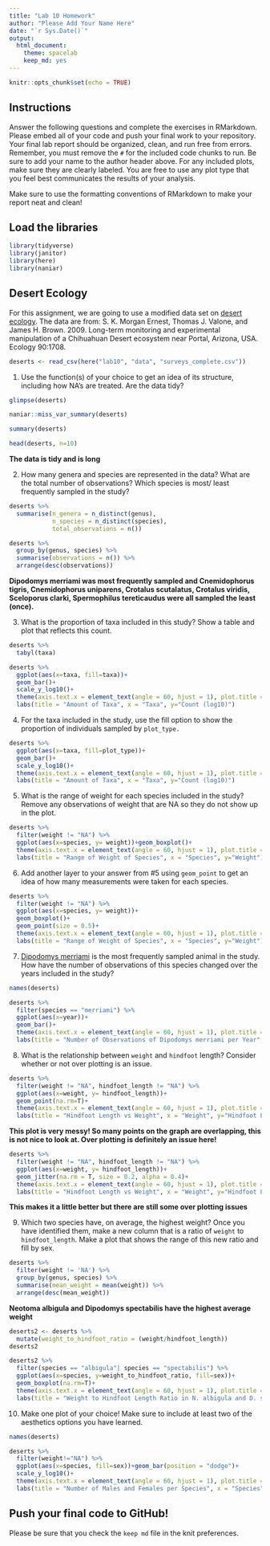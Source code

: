 ```yaml
---
title: "Lab 10 Homework"
author: "Please Add Your Name Here"
date: "`r Sys.Date()`"
output:
  html_document: 
    theme: spacelab
    keep_md: yes
---
```


```r
knitr::opts_chunk$set(echo = TRUE)
```

## Instructions
Answer the following questions and complete the exercises in RMarkdown. Please embed all of your code and push your final work to your repository. Your final lab report should be organized, clean, and run free from errors. Remember, you must remove the `#` for the included code chunks to run. Be sure to add your name to the author header above. For any included plots, make sure they are clearly labeled. You are free to use any plot type that you feel best communicates the results of your analysis.  

Make sure to use the formatting conventions of RMarkdown to make your report neat and clean!  

## Load the libraries
```r
library(tidyverse)
library(janitor)
library(here)
library(naniar)
``` 

## Desert Ecology
For this assignment, we are going to use a modified data set on [desert ecology](http://esapubs.org/archive/ecol/E090/118/). The data are from: S. K. Morgan Ernest, Thomas J. Valone, and James H. Brown. 2009. Long-term monitoring and experimental manipulation of a Chihuahuan Desert ecosystem near Portal, Arizona, USA. Ecology 90:1708.
```r
deserts <- read_csv(here("lab10", "data", "surveys_complete.csv"))
```

1. Use the function(s) of your choice to get an idea of its structure, including how NA's are treated. Are the data tidy?  
```r
glimpse(deserts)
```

```r
naniar::miss_var_summary(deserts)
```
```r
summary(deserts)
```
```r
head(deserts, n=10)
```
**The data is tidy and is long**

2. How many genera and species are represented in the data? What are the total number of observations? Which species is most/ least frequently sampled in the study?
```r
deserts %>% 
  summarise(n_genera = n_distinct(genus), 
            n_species = n_distinct(species), 
            total_observations = n())
```
```r
deserts %>% 
  group_by(genus, species) %>% 
  summarise(observations = n()) %>% 
  arrange(desc(observations))
```

**Dipodomys merriami was most frequently sampled and Cnemidophorus tigris, Cnemidophorus uniparens, Crotalus scutalatus, Crotalus viridis, Sceloporus clarki, Spermophilus tereticaudus were all sampled the least (once).**

3. What is the proportion of taxa included in this study? Show a table and plot that reflects this count.
```r
deserts %>% 
  tabyl(taxa)
```

```r
deserts %>% 
  ggplot(aes(x=taxa, fill=taxa))+
  geom_bar()+
  scale_y_log10()+
  theme(axis.text.x = element_text(angle = 60, hjust = 1), plot.title = element_text(size = rel(1), hjust = 0.5))+
  labs(title = "Amount of Taxa", x = "Taxa", y="Count (log10)")
```

4. For the taxa included in the study, use the fill option to show the proportion of individuals sampled by `plot_type.`
```r
deserts %>% 
  ggplot(aes(x=taxa, fill=plot_type))+
  geom_bar()+
  scale_y_log10()+
  theme(axis.text.x = element_text(angle = 60, hjust = 1), plot.title = element_text(size = rel(1), hjust = 0.5))+
  labs(title = "Amount of Taxa", x = "Taxa", y="Count (log10)")

```

5. What is the range of weight for each species included in the study? Remove any observations of weight that are NA so they do not show up in the plot.
```r
deserts %>% 
  filter(weight != "NA") %>% 
  ggplot(aes(x=species, y= weight))+geom_boxplot()+
  theme(axis.text.x = element_text(angle = 60, hjust = 1), plot.title = element_text(size = rel(1), hjust = 0.5))+
  labs(title = "Range of Weight of Species", x = "Species", y="Weight")
```

6. Add another layer to your answer from #5 using `geom_point` to get an idea of how many measurements were taken for each species.
```r
deserts %>% 
  filter(weight != "NA") %>% 
  ggplot(aes(x=species, y= weight))+
  geom_boxplot()+
  geom_point(size = 0.5)+
  theme(axis.text.x = element_text(angle = 60, hjust = 1), plot.title = element_text(size = rel(1), hjust = 0.5))+
  labs(title = "Range of Weight of Species", x = "Species", y="Weight")
```

7. [Dipodomys merriami](https://en.wikipedia.org/wiki/Merriam's_kangaroo_rat) is the most frequently sampled animal in the study. How have the number of observations of this species changed over the years included in the study?
```r
names(deserts)
```

```r
deserts %>% 
  filter(species == "merriami") %>% 
  ggplot(aes(x=year))+
  geom_bar()+
  theme(axis.text.x = element_text(angle = 60, hjust = 1), plot.title = element_text(size = rel(1), hjust = 0.5))+
  labs(title = "Number of Observations of Dipodomys merriami per Year", x = "Year")
```

8. What is the relationship between `weight` and `hindfoot` length? Consider whether or not over plotting is an issue.
```r
deserts %>% 
  filter(weight != "NA", hindfoot_length != "NA") %>% 
  ggplot(aes(x=weight, y= hindfoot_length))+
  geom_point(na.rm=T)+
  theme(axis.text.x = element_text(angle = 60, hjust = 1), plot.title = element_text(size = rel(1), hjust = 0.5))+
  labs(title = "Hindfoot Length vs Weight", x = "Weight", y="Hindfoot Length")
```
**This plot is very messy! So many points on the graph are overlapping, this is not nice to look at. Over plotting is definitely an issue here!**

```r
deserts %>% 
  filter(weight != "NA", hindfoot_length != "NA") %>% 
  ggplot(aes(x=weight, y= hindfoot_length))+
  geom_jitter(na.rm = T, size = 0.2, alpha = 0.4)+
  theme(axis.text.x = element_text(angle = 60, hjust = 1), plot.title = element_text(size = rel(1), hjust = 0.5))+
  labs(title = "Hindfoot Length vs Weight", x = "Weight", y="Hindfoot Length")
```
**This makes it a little better but there are still some over plotting issues**

9. Which two species have, on average, the highest weight? Once you have identified them, make a new column that is a ratio of `weight` to `hindfoot_length`. Make a plot that shows the range of this new ratio and fill by sex.
```r
deserts %>% 
  filter(weight != 'NA') %>% 
  group_by(genus, species) %>% 
  summarise(mean_weight = mean(weight)) %>% 
  arrange(desc(mean_weight))
```

**Neotoma albigula and Dipodomys spectabilis have the highest average weight**
```r
deserts2 <- deserts %>% 
  mutate(weight_to_hindfoot_ratio = (weight/hindfoot_length))
deserts2
```

```r
deserts2 %>% 
  filter(species == "albigula"| species == "spectabilis") %>% 
  ggplot(aes(x=species, y=weight_to_hindfoot_ratio, fill=sex))+
  geom_boxplot(na.rm=T)+
  theme(axis.text.x = element_text(angle = 60, hjust = 1), plot.title = element_text(size = rel(1), hjust = 0.5))+
  labs(title = "Weight to Hindfoot Length Ratio in N. albigula and D. spectabilis", x = "Species", y="Weight to Hindfoot Length Ratio")
```

10. Make one plot of your choice! Make sure to include at least two of the aesthetics options you have learned.
```r
names(deserts)
```
```r
deserts %>% 
  filter(weight!="NA") %>% 
  ggplot(aes(x=species, fill=sex))+geom_bar(position = "dodge")+
  scale_y_log10()+
  theme(axis.text.x = element_text(angle = 60, hjust = 1), plot.title = element_text(size = rel(1), hjust = 0.5))+
  labs(title = "Number of Males and Females per Species", x = "Species", y="Count (log10)")
```

## Push your final code to GitHub!
Please be sure that you check the `keep md` file in the knit preferences. 